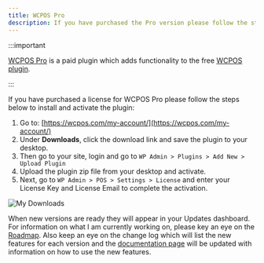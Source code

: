```yaml
---
title: WCPOS Pro
description: If you have purchased the Pro version please follow the steps below to install the plugin.
---
```


:::important

[WCPOS Pro](http://wcpos.com/pro) is a paid plugin which adds functionality to the free [WCPOS plugin](http://wordpress.org/plugins/woocommerce-pos/). 

:::

If you have purchased a license for WCPOS Pro please follow the steps below to install and activate the plugin:

1.  Go to: [https://wcpos.com/my-account/](https://wcpos.com/my-account/)
2.  Under **Downloads**, click the download link and save the plugin to your desktop.
3.  Then go to your site, login and go to `WP Admin > Plugins > Add New > Upload Plugin`
4.  Upload the plugin zip file from your desktop and activate.
5.  Next, go to `WP Admin > POS > Settings > License` and enter your License Key and License Email to complete the activation.

![My Downloads](https://wcpos.com/wp-content/uploads/2014/07/my-download.png "You can download WCPOS Pro on your account page")

When new versions are ready they will appear in your Updates dashboard. 
For information on what I am currently working on, please key an eye on the [Roadmap](http://wcpos.com/roadmap/). 
Also keep an eye on the change log which will list the new features for each version and the [documentation page](http://docs.wcpos.com) will be updated with information on how to use the new features.
